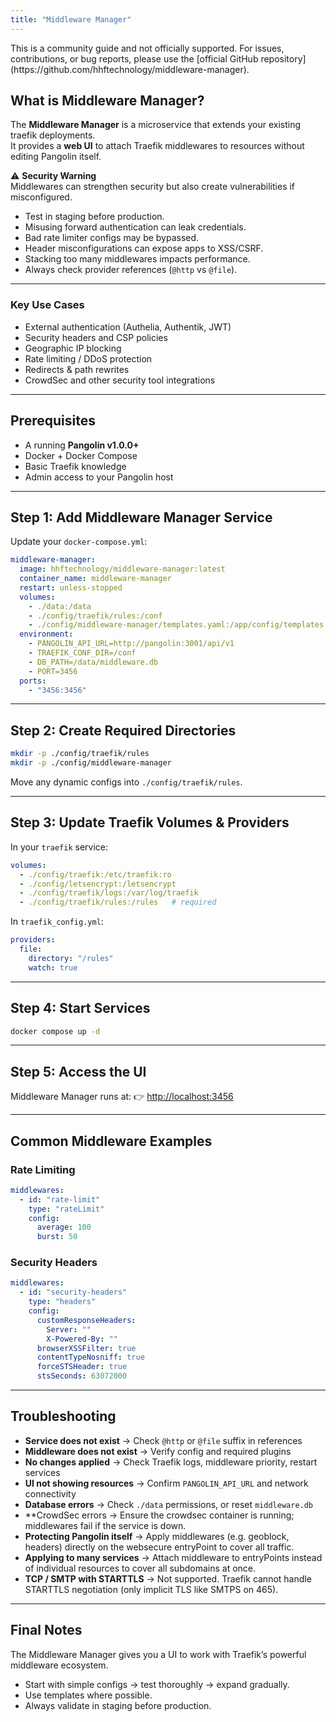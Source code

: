 ```yaml
---
title: "Middleware Manager"
---
```


<Note>  
This is a community guide and not officially supported. For issues, contributions, or bug reports, please use the [official GitHub repository](https://github.com/hhftechnology/middleware-manager).  
</Note>  

## What is Middleware Manager?

The **Middleware Manager** is a microservice that extends your existing traefik deployments.  
It provides a **web UI** to attach Traefik middlewares to resources without editing Pangolin itself.  

:warning: **Security Warning**  
Middlewares can strengthen security but also create vulnerabilities if misconfigured.  
* Test in staging before production.  
* Misusing forward authentication can leak credentials.  
* Bad rate limiter configs may be bypassed.  
* Header misconfigurations can expose apps to XSS/CSRF.  
* Stacking too many middlewares impacts performance.  
* Always check provider references (`@http` vs `@file`).  

---


### Key Use Cases
* External authentication (Authelia, Authentik, JWT)  
* Security headers and CSP policies  
* Geographic IP blocking  
* Rate limiting / DDoS protection  
* Redirects & path rewrites  
* CrowdSec and other security tool integrations  

---

## Prerequisites
* A running **Pangolin v1.0.0+**  
* Docker + Docker Compose  
* Basic Traefik knowledge  
* Admin access to your Pangolin host  

---

## Step 1: Add Middleware Manager Service

Update your `docker-compose.yml`:

```yaml
middleware-manager:
  image: hhftechnology/middleware-manager:latest
  container_name: middleware-manager
  restart: unless-stopped
  volumes:
    - ./data:/data
    - ./config/traefik/rules:/conf
    - ./config/middleware-manager/templates.yaml:/app/config/templates.yaml  # Optional custom templates
  environment:
    - PANGOLIN_API_URL=http://pangolin:3001/api/v1
    - TRAEFIK_CONF_DIR=/conf
    - DB_PATH=/data/middleware.db
    - PORT=3456
  ports:
    - "3456:3456"
````

---

## Step 2: Create Required Directories

```bash
mkdir -p ./config/traefik/rules
mkdir -p ./config/middleware-manager
```

Move any dynamic configs into `./config/traefik/rules`.

---

## Step 3: Update Traefik Volumes & Providers

In your `traefik` service:

```yaml
volumes:
  - ./config/traefik:/etc/traefik:ro
  - ./config/letsencrypt:/letsencrypt
  - ./config/traefik/logs:/var/log/traefik
  - ./config/traefik/rules:/rules   # required
```

In `traefik_config.yml`:

```yaml
providers:
  file:
    directory: "/rules"
    watch: true
```

---


## Step 4: Start Services

```bash
docker compose up -d
```

---

## Step 5: Access the UI

Middleware Manager runs at:
👉 [http://localhost:3456](http://localhost:3456)

---

## Common Middleware Examples

### Rate Limiting

```yaml
middlewares:
  - id: "rate-limit"
    type: "rateLimit"
    config:
      average: 100
      burst: 50
```

### Security Headers

```yaml
middlewares:
  - id: "security-headers"
    type: "headers"
    config:
      customResponseHeaders:
        Server: ""
        X-Powered-By: ""
      browserXSSFilter: true
      contentTypeNosniff: true
      forceSTSHeader: true
      stsSeconds: 63072000
```

---

## Troubleshooting

* **Service does not exist** → Check `@http` or `@file` suffix in references
* **Middleware does not exist** → Verify config and required plugins
* **No changes applied** → Check Traefik logs, middleware priority, restart services
* **UI not showing resources** → Confirm `PANGOLIN_API_URL` and network connectivity
* **Database errors** → Check `./data` permissions, or reset `middleware.db`
* **CrowdSec errors → Ensure the crowdsec container is running; middlewares fail if the service is down.
* **Protecting Pangolin itself** → Apply middlewares (e.g. geoblock, headers) directly on the websecure entryPoint to cover all traffic.
* **Applying to many services** → Attach middleware to entryPoints instead of individual resources to cover all subdomains at once.
* **TCP / SMTP with STARTTLS** → Not supported. Traefik cannot handle STARTTLS negotiation (only implicit TLS like SMTPS on 465).

---

## Final Notes

The Middleware Manager gives you a UI to work with Traefik’s powerful middleware ecosystem.

* Start with simple configs → test thoroughly → expand gradually.
* Use templates where possible.
* Always validate in staging before production.


